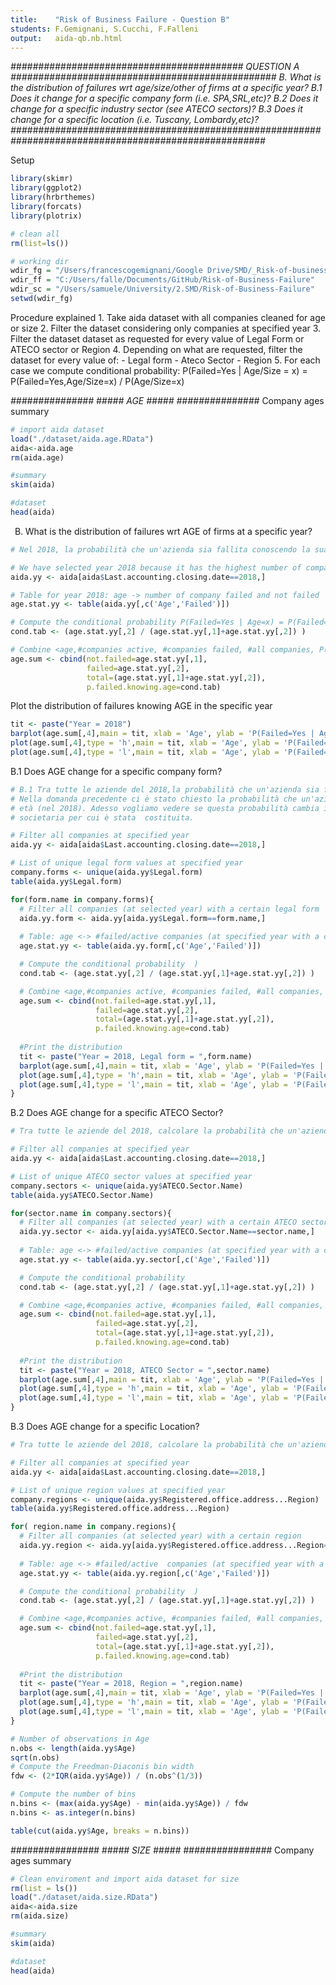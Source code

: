 ```yaml
---
title:    "Risk of Business Failure - Question B"
students: F.Gemignani, S.Cucchi, F.Falleni
output:   aida-qb.nb.html
---
```


*########################################## QUESTION A ################################################*
*B.  What is the distribution of failures wrt age/size/other of firms at a specific year?*
*B.1 Does it change for a specific company form (i.e. SPA,SRL,etc)?*
*B.2 Does it change for a specific industry sector (see ATECO sectors)?*
*B.3 Does it change for a specific location (i.e. Tuscany, Lombardy,etc)?*
*######################################################################################################*

Setup
```r
library(skimr)  
library(ggplot2)
library(hrbrthemes)   
library(forcats)  
library(plotrix)

# clean all
rm(list=ls())

# working dir
wdir_fg = "/Users/francescogemignani/Google Drive/SMD/_Risk-of-business-failure/git"
wdir_ff = "C:/Users/falle/Documents/GitHub/Risk-of-Business-Failure"
wdir_sc = "/Users/samuele/University/2.SMD/Risk-of-Business-Failure"
setwd(wdir_fg)
```


Procedure explained
1. Take aida dataset with all companies cleaned for age or size
2. Filter the dataset considering only companies at specified year
3. Filter the dataset dataset as requested for every value of Legal Form or ATECO sector or Region
4. Depending on what are requested, filter the dataset for every value of:
  - Legal form
  - Ateco Sector
  - Region
5. For each case we compute conditional probability:
  P(Failed=Yes | Age/Size = x) = P(Failed=Yes,Age/Size=x) / P(Age/Size=x)
  
  
*###############*
*##### AGE #####*
*###############*
Company ages summary
```r
# import aida dataset
load("./dataset/aida.age.RData")
aida<-aida.age
rm(aida.age)

#summary
skim(aida)

#dataset
head(aida)
```

B.  What is the distribution of failures wrt AGE of firms at a specific year?
```r
# Nel 2018, la probabilità che un'azienda sia fallita conoscendo la sua età

# We have selected year 2018 because it has the highest number of companies
aida.yy <- aida[aida$Last.accounting.closing.date==2018,]

# Table for year 2018: age -> number of company failed and not failed 
age.stat.yy <- table(aida.yy[,c('Age','Failed')])

# Compute the conditional probability P(Failed=Yes | Age=x) = P(Failed=Yes,Age=x)/P(Age=x)
cond.tab <- (age.stat.yy[,2] / (age.stat.yy[,1]+age.stat.yy[,2]) )

# Combine <age,#companies active, #companies failed, #all companies, P(Failed=Yes | Age=age)>
age.sum <- cbind(not.failed=age.stat.yy[,1],
                 failed=age.stat.yy[,2],
                 total=(age.stat.yy[,1]+age.stat.yy[,2]),
                 p.failed.knowing.age=cond.tab)

```

Plot the distribution of failures knowing AGE in the specific year
```r
tit <- paste("Year = 2018")
barplot(age.sum[,4],main = tit, xlab = 'Age', ylab = 'P(Failed=Yes | Age=x)' )
plot(age.sum[,4],type = 'h',main = tit, xlab = 'Age', ylab = 'P(Failed=Yes | Age=x)' )
plot(age.sum[,4],type = 'l',main = tit, xlab = 'Age', ylab = 'P(Failed=Yes | Age=x)' )
```

B.1  Does AGE change for a specific company form?
```r
# B.1 Tra tutte le aziende del 2018,la probabilità che un'azienda sia fallita conoscendo la sua età e la forma societaria
# Nella domanda precedente ci è stato chiesto la probabilità che un'azienda sia fallita in base alla sua 
# età (nel 2018). Adesso vogliamo vedere se questa probabilità cambia in funzione del tipo di forma
# societaria per cui è stata  costituita.

# Filter all companies at specified year
aida.yy <- aida[aida$Last.accounting.closing.date==2018,]

# List of unique legal form values at specified year
company.forms <- unique(aida.yy$Legal.form)
table(aida.yy$Legal.form)

for(form.name in company.forms){
  # Filter all companies (at selected year) with a certain legal form
  aida.yy.form <- aida.yy[aida.yy$Legal.form==form.name,]
  
  # Table: age <-> #failed/active companies (at specified year with a certain legal form)
  age.stat.yy <- table(aida.yy.form[,c('Age','Failed')])

  # Compute the conditional probability  )
  cond.tab <- (age.stat.yy[,2] / (age.stat.yy[,1]+age.stat.yy[,2]) )

  # Combine <age,#companies active, #companies failed, #all companies, P(Failed=Yes | Age=age)>
  age.sum <- cbind(not.failed=age.stat.yy[,1],
                   failed=age.stat.yy[,2],
                   total=(age.stat.yy[,1]+age.stat.yy[,2]),
                   p.failed.knowing.age=cond.tab)
  
  #Print the distribution
  tit <- paste("Year = 2018, Legal form = ",form.name)
  barplot(age.sum[,4],main = tit, xlab = 'Age', ylab = 'P(Failed=Yes | Age=x)' )
  plot(age.sum[,4],type = 'h',main = tit, xlab = 'Age', ylab = 'P(Failed=Yes | Age=x)' )
  plot(age.sum[,4],type = 'l',main = tit, xlab = 'Age', ylab = 'P(Failed=Yes | Age=x)' )
}

```

B.2  Does AGE change for a specific ATECO Sector?
```r
# Tra tutte le aziende del 2018, calcolare la probabilità che un'azienda sia fallita conoscendo la sua età e il settore

# Filter all companies at specified year
aida.yy <- aida[aida$Last.accounting.closing.date==2018,]

# List of unique ATECO sector values at specified year
company.sectors <- unique(aida.yy$ATECO.Sector.Name)
table(aida.yy$ATECO.Sector.Name)

for(sector.name in company.sectors){
  # Filter all companies (at selected year) with a certain ATECO sector
  aida.yy.sector <- aida.yy[aida.yy$ATECO.Sector.Name==sector.name,]
  
  # Table: age <-> #failed/active companies (at specified year with a certain sector)
  age.stat.yy <- table(aida.yy.sector[,c('Age','Failed')])

  # Compute the conditional probability
  cond.tab <- (age.stat.yy[,2] / (age.stat.yy[,1]+age.stat.yy[,2]) )

  # Combine <age,#companies active, #companies failed, #all companies, P(Failed=Yes | Age=age)>
  age.sum <- cbind(not.failed=age.stat.yy[,1],
                   failed=age.stat.yy[,2],
                   total=(age.stat.yy[,1]+age.stat.yy[,2]),
                   p.failed.knowing.age=cond.tab)
  
  #Print the distribution
  tit <- paste("Year = 2018, ATECO Sector = ",sector.name)
  barplot(age.sum[,4],main = tit, xlab = 'Age', ylab = 'P(Failed=Yes | Age=x)' )
  plot(age.sum[,4],type = 'h',main = tit, xlab = 'Age', ylab = 'P(Failed=Yes | Age=x)' )
  plot(age.sum[,4],type = 'l',main = tit, xlab = 'Age', ylab = 'P(Failed=Yes | Age=x)' )
}

```

B.3  Does AGE change for a specific Location?
```r
# Tra tutte le aziende del 2018, calcolare la probabilità che un'azienda sia fallita conoscendo la sua età e la regione

# Filter all companies at specified year
aida.yy <- aida[aida$Last.accounting.closing.date==2018,]

# List of unique region values at specified year
company.regions <- unique(aida.yy$Registered.office.address...Region)
table(aida.yy$Registered.office.address...Region)

for( region.name in company.regions){
  # Filter all companies (at selected year) with a certain region
  aida.yy.region <- aida.yy[aida.yy$Registered.office.address...Region==region.name,]
  
  # Table: age <-> #failed/active  companies (at specified year with a certain location)
  age.stat.yy <- table(aida.yy.region[,c('Age','Failed')])

  # Compute the conditional probability  )
  cond.tab <- (age.stat.yy[,2] / (age.stat.yy[,1]+age.stat.yy[,2]) )

  # Combine <age,#companies active, #companies failed, #all companies, P(Failed=Yes | Age=age)>
  age.sum <- cbind(not.failed=age.stat.yy[,1],
                   failed=age.stat.yy[,2],
                   total=(age.stat.yy[,1]+age.stat.yy[,2]),
                   p.failed.knowing.age=cond.tab)
  
  #Print the distribution
  tit <- paste("Year = 2018, Region = ",region.name)
  barplot(age.sum[,4],main = tit, xlab = 'Age', ylab = 'P(Failed=Yes | Age=x)' )
  plot(age.sum[,4],type = 'h',main = tit, xlab = 'Age', ylab = 'P(Failed=Yes | Age=x)' )
  plot(age.sum[,4],type = 'l',main = tit, xlab = 'Age', ylab = 'P(Failed=Yes | Age=x)' )
}
```














```r

# Number of observations in Age
n.obs <- length(aida.yy$Age)
sqrt(n.obs)
# Compute the Freedman-Diaconis bin width
fdw <- (2*IQR(aida.yy$Age)) / (n.obs^(1/3))

# Compute the number of bins
n.bins <- (max(aida.yy$Age) - min(aida.yy$Age)) / fdw
n.bins <- as.integer(n.bins)

table(cut(aida.yy$Age, breaks = n.bins))

```


*################*
*##### SIZE #####*
*################*
Company ages summary
```r
# Clean enviroment and import aida dataset for size
rm(list = ls())
load("./dataset/aida.size.RData")
aida<-aida.size
rm(aida.size)

#summary
skim(aida)

#dataset
head(aida)
```







